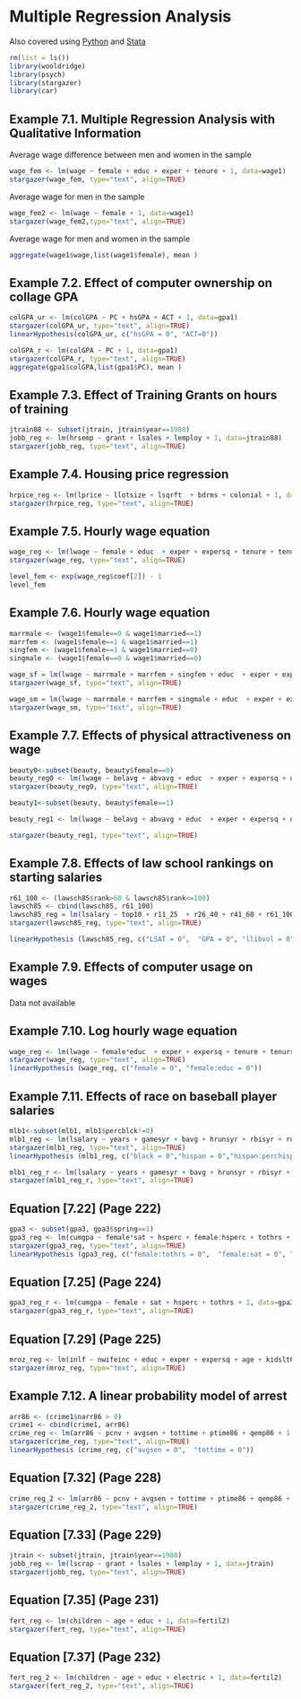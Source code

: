 # Multiple Regression Analysis

Also covered using [Python](http://solomonegash.com/econometrics/wooldridge_python/iexample7_py.html) and [Stata](http://www.solomonegash.com/woodridge1/iexample7.html)


```{r echo=TRUE, message=FALSE, warning=FALSE}
rm(list = ls())
library(wooldridge)
library(psych)
library(stargazer)
library(car)
```

## Example 7.1. Multiple Regression Analysis with Qualitative Information

Average wage difference between men and women in the sample
```{r}
wage_fem <- lm(wage ~ female + educ + exper + tenure + 1, data=wage1)
stargazer(wage_fem, type="text", align=TRUE)
```

Average wage for men in the sample
```{r}
wage_fem2 <- lm(wage ~ female + 1, data=wage1)
stargazer(wage_fem2,type="text", align=TRUE)
```

Average wage for men and women in the sample
```{r}
aggregate(wage1$wage,list(wage1$female), mean )
```

## Example 7.2. Effect of computer ownership on collage GPA

```{r}
colGPA_ur <- lm(colGPA ~ PC + hsGPA + ACT + 1, data=gpa1)
stargazer(colGPA_ur, type="text", align=TRUE)
linearHypothesis(colGPA_ur, c("hsGPA = 0", "ACT=0"))

colGPA_r <- lm(colGPA ~ PC + 1, data=gpa1)
stargazer(colGPA_r, type="text", align=TRUE)
aggregate(gpa1$colGPA,list(gpa1$PC), mean )
```

## Example 7.3. Effect of Training Grants on hours of training
```{r}
jtrain88 <- subset(jtrain, jtrain$year==1988)
jobb_reg <- lm(hrsemp ~ grant + lsales + lemploy + 1, data=jtrain88)
stargazer(jobb_reg, type="text", align=TRUE)
```


## Example 7.4. Housing price regression
```{r}
hrpice_reg <- lm(lprice ~ llotsize + lsqrft  + bdrms + colonial + 1, data=hprice1)
stargazer(hrpice_reg, type="text", align=TRUE)
```

## Example 7.5. Hourly wage equation
```{r}
wage_reg <- lm(lwage ~ female + educ  + exper + expersq + tenure + tenursq + 1, data=wage1)
stargazer(wage_reg, type="text", align=TRUE)

level_fem <- exp(wage_reg$coef[2]) - 1
level_fem
```


## Example 7.6. Hourly wage equation

```{r}
marrmale <- (wage1$female==0 & wage1$married==1)
marrfem <- (wage1$female==1 & wage1$married==1)
singfem <- (wage1$female==1 & wage1$married==0)
singmale <- (wage1$female==0 & wage1$married==0)

wage_sf = lm(lwage ~ marrmale + marrfem + singfem + educ  + exper + expersq + tenure + tenursq + 1, data=wage1)
stargazer(wage_sf, type="text", align=TRUE)

wage_sm = lm(lwage ~ marrmale + marrfem + singmale + educ  + exper + expersq + tenure + tenursq + 1, data=wage1)
stargazer(wage_sm, type="text", align=TRUE)
```

## Example 7.7. Effects of physical attractiveness on wage
```{r}
beauty0<-subset(beauty, beauty$female==0)
beauty_reg0 <- lm(lwage ~ belavg + abvavg + educ  + exper + expersq + union + married + black + south + goodhlth + 1, data=beauty0)
stargazer(beauty_reg0, type="text", align=TRUE)
```

```{r}
beauty1<-subset(beauty, beauty$female==1)

beauty_reg1 <- lm(lwage ~ belavg + abvavg + educ  + exper + expersq + union + married + black + south + goodhlth + 1, data=beauty1)

stargazer(beauty_reg1, type="text", align=TRUE)
```


## Example 7.8. Effects of law school rankings on starting salaries
```{r}
r61_100 <- (lawsch85$rank>60 & lawsch85$rank<=100)
lawsch85 <- cbind(lawsch85, r61_100)
lawsch85_reg = lm(lsalary ~ top10 + r11_25  + r26_40 + r41_60 + r61_100 + LSAT + GPA + llibvol + lcost + 1, data=lawsch85)
stargazer(lawsch85_reg, type="text", align=TRUE)

linearHypothesis (lawsch85_reg, c("LSAT = 0",  "GPA = 0", "llibvol = 0", "lcost = 0"))
```

## Example 7.9. Effects of computer usage on wages
Data not available

## Example 7.10. Log hourly wage equation
```{r}
wage_reg <- lm(lwage ~ female*educ  + exper + expersq + tenure + tenursq + 1, data=wage1)
stargazer(wage_reg, type="text", align=TRUE)
linearHypothesis (wage_reg, c("female = 0", "female:educ = 0"))
```

## Example 7.11. Effects of race on baseball player salaries

```{r}
mlb1<-subset(mlb1, mlb1$percblck!=0)
mlb1_reg <- lm(lsalary ~ years + gamesyr + bavg + hrunsyr + rbisyr + runsyr + fldperc + allstar + black + hispan + black:percblck + hispan:perchisp  + 1, data=mlb1)
stargazer(mlb1_reg, type="text", align=TRUE)
linearHypothesis (mlb1_reg, c("black = 0","hispan = 0","hispan:perchisp = 0", "black:percblck = 0"))
```

```{r}
mlb1_reg_r <- lm(lsalary ~ years + gamesyr + bavg + hrunsyr + rbisyr + runsyr + fldperc + allstar + 1, data=mlb1)
stargazer(mlb1_reg_r, type="text", align=TRUE)
```


## Equation [7.22] (Page 222)
```{r}
gpa3 <- subset(gpa3, gpa3$spring==1)
gpa3_reg <- lm(cumgpa ~ female*sat + hsperc + female:hsperc + tothrs + female:tothrs + 1, data=gpa3)
stargazer(gpa3_reg, type="text", align=TRUE)
linearHypothesis (gpa3_reg, c("female:tothrs = 0",  "female:sat = 0", "female:hsperc = 0"))
```

## Equation [7.25] (Page 224)
```{r}
gpa3_reg_r <- lm(cumgpa ~ female + sat + hsperc + tothrs + 1, data=gpa3)
stargazer(gpa3_reg_r, type="text", align=TRUE)
```

## Equation [7.29] (Page 225)
```{r}
mroz_reg <- lm(inlf ~ nwifeinc + educ + exper + expersq + age + kidslt6 + kidsge6 + 1, data=mroz)
stargazer(mroz_reg, type="text", align=TRUE)
```

## Example 7.12. A linear probability model of arrest

```{r}
arr86 <- (crime1$narr86 > 0)
crime1 <- cbind(crime1, arr86)
crime_reg <- lm(arr86 ~ pcnv + avgsen + tottime + ptime86 + qemp86 + 1, data=crime1)
stargazer(crime_reg, type="text", align=TRUE)
linearHypothesis (crime_reg, c("avgsen = 0",  "tottime = 0"))
```

## Equation [7.32] (Page 228)
```{r}
crime_reg_2 <- lm(arr86 ~ pcnv + avgsen + tottime + ptime86 + qemp86 + black + hispan + 1, data=crime1)
stargazer(crime_reg_2, type="text", align=TRUE)
```

## Equation [7.33] (Page 229)
```{r}
jtrain <- subset(jtrain, jtrain$year==1988)
jobb_reg <- lm(lscrap ~ grant + lsales + lemploy + 1, data=jtrain)
stargazer(jobb_reg, type="text", align=TRUE)
```

## Equation [7.35] (Page 231)
```{r}
fert_reg <- lm(children ~ age + educ + 1, data=fertil2)
stargazer(fert_reg, type="text", align=TRUE)
```


## Equation [7.37] (Page 232)
```{r}
fert_reg_2 <- lm(children ~ age + educ + electric + 1, data=fertil2)
stargazer(fert_reg_2, type="text", align=TRUE)
```

